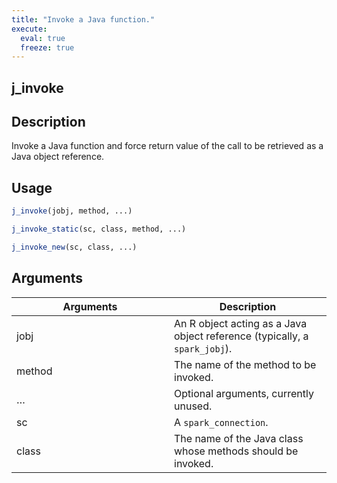 ```yaml
---
title: "Invoke a Java function."
execute:
  eval: true
  freeze: true
---
```


## j_invoke

## Description
Invoke a Java function and force return value of the call to be retrieved as a Java object reference.


## Usage
```r
j_invoke(jobj, method, ...)

j_invoke_static(sc, class, method, ...)

j_invoke_new(sc, class, ...)
```

## Arguments
|Arguments|Description|
|---|---|
| jobj | An R object acting as a Java object reference (typically, a `spark_jobj`). |
| method | The name of the method to be invoked. |
| ... | Optional arguments, currently unused. |
| sc | A `spark_connection`. |
| class | The name of the Java class whose methods should be invoked. |









